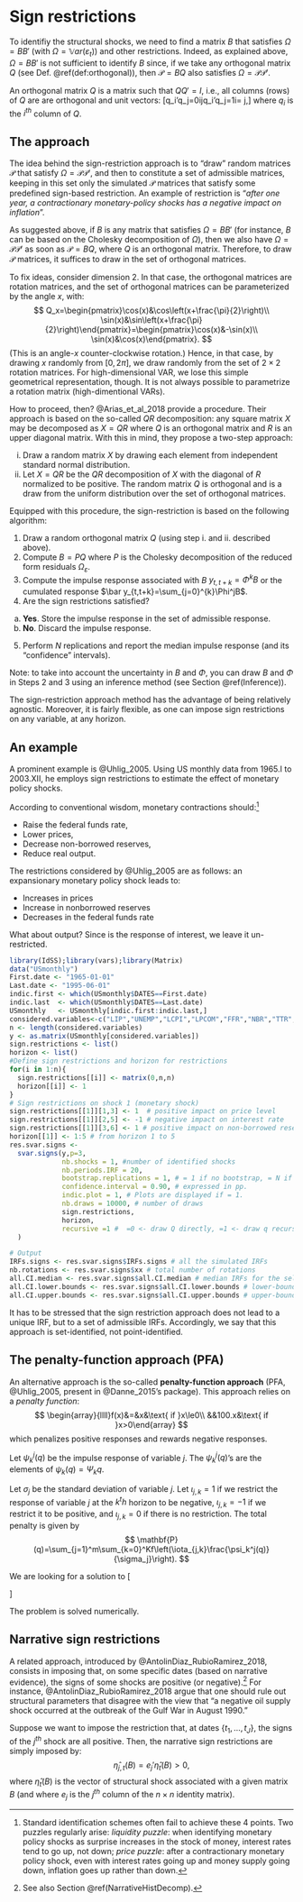 # Sign restrictions {#Signs}

To identifiy the structural shocks, we need to find a matrix $B$ that satisfies $\Omega = BB'$ (with $\Omega = \mathbb{V}ar(\varepsilon_t)$) and other restrictions. Indeed, as explained above, $\Omega = BB'$ is not sufficient to identify $B$ since, if we take any orthogonal matrix $Q$ (see Def. \@ref(def:orthogonal)), then $\mathcal{P}=BQ$ also satisfies $\Omega = \mathcal{P}\mathcal{P}'$.

:::{.definition #orthogonal name="Orthogonal matrix"}
An orthogonal matrix $Q$ is a matrix such that $QQ' = I,$ i.e., all columns (rows) of $Q$ are are
orthogonal and unit vectors:
\[q_i'q_j=0\text{ if }i\neq j\text{ and }q_i'q_j=1\text{ if }i= j,\]
where $q_i$ is the $i^{th}$ column of $Q$.
:::

## The approach

The idea behind the sign-restriction approach is to "draw" random matrices $\mathcal{P}$ that satisfy $\Omega = \mathcal{P}\mathcal{P}'$, and then to constitute a set of admissible matrices, keeping in this set only the simulated $\mathcal{P}$ matrices that satisfy some predefined sign-based restriction. An example of restriction is "*after one year, a contractionary monetary-policy shocks has a negative impact on inflation*".

As suggested above, if $B$ is any matrix that satisfies $\Omega = BB'$ (for instance, $B$ can be based on the Cholesky decomposition of $\Omega$), then we also have $\Omega = \mathcal{P}\mathcal{P}'$ as soon as $\mathcal{P}=BQ$, where $Q$ is an orthogonal matrix. Therefore, to draw $\mathcal{P}$ matrices, it suffices to draw in the set of orthogonal matrices.

To fix ideas, consider dimension 2. In that case, the orthogonal matrices are rotation matrices, and the set of orthogonal matrices can be parameterized by the angle $x$, with:
$$
Q_x=\begin{pmatrix}\cos(x)&\cos\left(x+\frac{\pi}{2}\right)\\
\sin(x)&\sin\left(x+\frac{\pi}{2}\right)\end{pmatrix}=\begin{pmatrix}\cos(x)&-\sin(x)\\
\sin(x)&\cos(x)\end{pmatrix}.
$$
(This is an angle-$x$ counter-clockwise rotation.) Hence, in that case, by drawing $x$ randomly from $[0,2\pi]$, we draw randomly from the set of $2\times2$ rotation matrices. For high-dimensional VAR, we lose this simple geometrical representation, though. It is not always possible to parametrize a rotation matrix (high-dimentional VARs).

How to proceed, then? @Arias_et_al_2018 provide a procedure. Their approach is based on the so-called $QR$ decomposition: any square matrix $X$ may be decomposed as $X=QR$ where $Q$ is an orthogonal matrix and $R$ is an upper diagonal matrix. With this in mind, they propose a two-step approach:

i. Draw a random matrix $X$ by drawing each element from independent standard normal distribution.
ii. Let $X = QR$ be the $QR$ decomposition of $X$ with the diagonal of $R$ normalized to be
positive. The random matrix $Q$ is orthogonal and is a draw from the uniform distribution over the set of orthogonal matrices.

Equipped with this procedure, the sign-restriction is based on the following algorithm:

1. Draw a random orthogonal matrix $Q$ (using step i. and ii. described above).
2. Compute $B = PQ$ where $P$ is the Cholesky decomposition of the reduced form residuals $\Omega_{\varepsilon}$.
3. Compute the impulse response associated with $B$ $y_{t,t+k}=\Phi^kB$ or the cumulated response $\bar y_{t,t+k}=\sum_{j=0}^{k}\Phi^jB$.
4. Are the sign restrictions satisfied?
a. **Yes**. Store the impulse response in the set of admissible response.
b. **No**. Discard the impulse response.
5. Perform $N$ replications and report the median impulse response (and its "confidence" intervals).

Note: to take into account the uncertainty in $B$ and $\Phi$, you can draw $B$ and $\Phi$ in Steps 2 and 3 using an inference method (see Section \@ref(Inference)).

The sign-restriction approach method has the advantage of being relatively agnostic. Moreover, it is fairly flexible, as one can impose sign restrictions on any variable, at any horizon.


## An example

A prominent example is @Uhlig_2005. Using US monthly data from 1965.I to 2003.XII, he employs sign restrictions to estimate the effect of monetary policy shocks.

According to conventional wisdom, monetary contractions should:[^Footnote:Puzzles]

* Raise the federal funds rate,
* Lower prices,
* Decrease non-borrowed reserves,
* Reduce real output.

[^Footnote:Puzzles]: Standard identification schemes often fail to achieve these 4 points. Two puzzles regularly arise: *liquidity puzzle*: when identifying monetary policy shocks as surprise increases in the stock of money, interest rates tend to go up, not down; *price puzzle*: after a contractionary monetary policy shock, even with interest rates going up and money supply going down, inflation goes up rather than down.

The restrictions considered by @Uhlig_2005 are as follows: an expansionary monetary policy shock leads to:

* Increases in prices
* Increase in nonborrowed reserves
* Decreases in the federal funds rate

What about output? Since is the response of interest, we leave it un-restricted.


```r
library(IdSS);library(vars);library(Matrix)
data("USmonthly")
First.date <- "1965-01-01"
Last.date <- "1995-06-01"
indic.first <- which(USmonthly$DATES==First.date)
indic.last  <- which(USmonthly$DATES==Last.date)
USmonthly   <- USmonthly[indic.first:indic.last,]
considered.variables<-c("LIP","UNEMP","LCPI","LPCOM","FFR","NBR","TTR","M1")
n <- length(considered.variables)
y <- as.matrix(USmonthly[considered.variables])
sign.restrictions <- list()
horizon <- list()
#Define sign restrictions and horizon for restrictions
for(i in 1:n){
  sign.restrictions[[i]] <- matrix(0,n,n)
  horizon[[i]] <- 1
}
# Sign restrictions on shock 1 (monetary shock)
sign.restrictions[[1]][1,3] <- 1  # positive impact on price level
sign.restrictions[[1]][2,5] <- -1 # negative impact on interest rate
sign.restrictions[[1]][3,6] <- 1 # positive impact on non-borrowed reserves
horizon[[1]] <- 1:5 # from horizon 1 to 5
res.svar.signs <- 
  svar.signs(y,p=3,
             nb.shocks = 1, #number of identified shocks
             nb.periods.IRF = 20,
             bootstrap.replications = 1, # = 1 if no bootstrap, = N if bootstrap
             confidence.interval = 0.90, # expressed in pp.
             indic.plot = 1, # Plots are displayed if = 1.
             nb.draws = 10000, # number of draws
             sign.restrictions,
             horizon,
             recursive =1 #  =0 <- draw Q directly, =1 <- draw q recursively
  )

# Output
IRFs.signs <- res.svar.signs$IRFs.signs # all the simulated IRFs
nb.rotations <- res.svar.signs$xx # total number of rotations
all.CI.median <- res.svar.signs$all.CI.median # median IRFs for the selected shocks
all.CI.lower.bounds <- res.svar.signs$all.CI.lower.bounds # lower-bound IRFs for the selected shocks
all.CI.upper.bounds <- res.svar.signs$all.CI.upper.bounds # upper-bound IRFs for the selected shocks
```

<!-- Another approach -->

<!-- If $B$ satisfies $BB'=\Omega_\varepsilon$, the vectors of $B$ are called **impulse vectors** -->

<!-- Let $b$ be en impulse vector, there exists a unit-length vector $q$ (i.e. $q'q=1$) so that \[b=Pq\] -->

<!-- $b$ describes the response of the variables to a shock that is a linear combination (with weights given by $q$) of the shocks associated to the Cholesky decomposition. It's a "candidate shock" for the sign restrictions. -->

<!-- Note that $b$ is associated to a unique unit-length vector $q$. To span the -->
<!-- potential $b$s, it is enough to span the $q$s. -->

<!-- Let $\psi_k^i$ be the vector response at horizon $k$ to the $i^{th}$ shock in the -->
<!-- Cholesky decomposition of $\Omega_\varepsilon$. The $\psi_k^i$ are the columns of $\Psi_k$, defined as follows: -->
<!-- \[\Psi_k=\Phi^kP.\] -->

<!-- The impulse response $\psi_k(q)$ associated to $q$ is then given by -->
<!-- \[\psi_k(q)=\sum_{i=1}^m q_i\psi_k^i=\Psi_kq\] -->

<!-- 1. Compute $\Psi_k=\Phi^kP$ (or $\sum_{j=0}^k\Psi_k$) using $P$, -->
<!-- the Cholesky decomposition of $\Omega_\varepsilon$. -->
<!-- 2. Draw a random orthogonal vector $q$ -->
<!-- 3. Compute the impulse response associated with $q$ \[ y_{t,t+k}=\Psi_kq\] or the cumulated response \[\bar y_{t,t+k}=\left(\sum_{j=0}^k\Psi_k\right)q\] -->
<!-- 4. Are the sign restrictions satisfied? -->

<!-- a. **Yes**. Store the impulse response -->
<!-- b. **No**. Discard the impulse response -->

<!-- 5. Perform N times (starting from 2.) and report the median impulse response (and its confidence intervals) -->

<!-- How to draw a unit-length vector? -->


<!-- 1. Draw a vector $u$ from the standard normal distribution on -->
<!-- $\mathbb{R}^m$. -->
<!-- 2. Compute $q = u/||u||$. -->

<!-- What if we identify $l>1$ shocks? We need to draw $q_1$,...,$q_l$ that are orthogonal. -->

<!-- * For $1\le j\le l$, draw $u_j\in \mathbb{R}^{m+1-j}$ from a standard normal distribution and set $w_j = u_j/||u_j||$.  -->
<!-- * Define $\begin{pmatrix}q_1&...&q_l\end{pmatrix}$ recursively by $q_j = K_jw_j$ for any matrix $K_j$ whose columns form an orthogonal basis for the null space of the matrix \[M_j = \begin{pmatrix} q_1&...&q_{j-1}\end{pmatrix}'\] ($q_j$ will be orthogonal to $\begin{pmatrix} q_1&...&q_{j-1}\end{pmatrix}$) -->

It has to be stressed that the sign restriction approach does not lead to a unique IRF, but to a set of admissible IRFs. Accordingly, we say that this approach is set-identified, not point-identified.


## The penalty-function approach (PFA)

An alternative approach is the so-called **penalty-function approach** (PFA, @Uhlig_2005, present in @Danne_2015's package). This approach relies on a *penalty function*:
$$
\begin{array}{llll}f(x)&=&x&\text{ if }x\le0\\
&&100.x&\text{ if }x>0\end{array}
$$
which penalizes positive responses and rewards negative responses.

Let $\psi_k^j(q)$ be the impulse response of variable $j$. The $\psi_k^j(q)$'s are the elements of $\psi_k(q)=\Psi_kq$.

Let $\sigma_j$ be the standard deviation of variable $j$. Let $\iota_{j,k}=1$ if we restrict the response of variable $j$ at the $k^th$ horizon to be negative, $\iota_{j,k}=-1$ if we restrict it to be positive, and $\iota_{j,k}=0$ if there is no restriction. The total penalty is given by $$
\mathbf{P}(q)=\sum_{j=1}^m\sum_{k=0}^Kf\left(\iota_{j,k}\frac{\psi_k^j(q)}{\sigma_j}\right).
$$

We are looking for a solution to
\[\begin{array}{ll}
&\min_q \mathbf{P}(q)\\
\text{s.t. }&q'q=1.\end{array}\]

The problem is solved numerically.



## Narrative sign restrictions {#NarrativeSign}

A related approach, introduced by @AntolinDiaz_RubioRamirez_2018, consists in imposing that, on some specific dates (based on narrative evidence), the signs of some shocks are positive (or negative).^[See also Section \@ref(NarrativeHistDecomp).] For instance, @AntolinDiaz_RubioRamirez_2018 argue that one should rule out structural parameters that disagree with the view that "a negative oil supply shock occurred at the outbreak of the Gulf War in August 1990."

Suppose we want to impose the restriction that, at dates $\{t_1,\dots,t_J\}$, the signs of the $j^{th}$ shock are all positive. Then, the narrative sign restrictions are simply imposed by:
$$
\hat{\eta}_{j,t}(B) = e_j'\hat\eta_{t}(B) > 0,
$$
where $\hat\eta_{t}(B)$ is the vector of structural shock associated with a given matrix $B$ (and where $e_j$ is the $j^{th}$ column of the $n \times n$ identity matrix).

